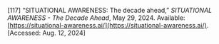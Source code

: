 \[117\]	“SITUATIONAL AWARENESS: The decade ahead,” *SITUATIONAL AWARENESS \- The Decade Ahead*, May 29, 2024\. Available: [https://situational-awareness.ai/](https://situational-awareness.ai/). \[Accessed: Aug. 12, 2024\]